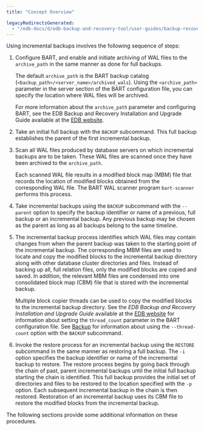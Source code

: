 ```yaml
---
title: "Concept Overview"

legacyRedirectsGenerated:
  - "/edb-docs/d/edb-backup-and-recovery-tool/user-guides/backup-recovery-guide/2.6.1/concept_overview.html"
---
```


<div id="concept_overview" class="registered_link"></div>

Using incremental backups involves the following sequence of steps:

1.  Configure BART, and enable and initiate archiving of WAL files to the `archive_path` in the same manner as done for full backups.

    The default `archive_path` is the BART backup catalog (`<backup_path>/<server_name>/archived_wals`). Using the `<archive_path>` parameter in the server section of the BART configuration file, you can specify the location where WAL files will be archived.

    For more information about the `archive_path` parameter and configuring BART, see the EDB Backup and Recovery Installation and Upgrade Guide available at the [EDB website](/bart/latest/bart_inst/).

2.  Take an initial full backup with the `BACKUP` subcommand. This full backup establishes the parent of the first incremental backup.

3.  Scan all WAL files produced by database servers on which incremental backups are to be taken. These WAL files are scanned once they have been archived to the `archive_path`.

    Each scanned WAL file results in a modified block map (MBM) file that records the location of modified blocks obtained from the corresponding WAL file. The BART WAL scanner program `bart-scanner` performs this process.

4.  Take incremental backups using the `BACKUP` subcommand with the `--parent` option to specify the backup identifier or name of a previous, full backup or an incremental backup. Any previous backup may be chosen as the parent as long as all backups belong to the same timeline.

5.  The incremental backup process identifies which WAL files may contain changes from when the parent backup was taken to the starting point of the incremental backup. The corresponding MBM files are used to locate and copy the modified blocks to the incremental backup directory along with other database cluster directories and files. Instead of backing up all, full relation files, only the modified blocks are copied and saved. In addition, the relevant MBM files are condensed into one consolidated block map (CBM) file that is stored with the incremental backup.

    Multiple block copier threads can be used to copy the modified blocks to the incremental backup directory. See the *EDB Backup and Recovery Installation and Upgrade Guide* available at the [EDB website](/bart/latest/bart_inst/) for information about setting the `thread_count` parameter in the BART configuration file. See [Backup](../../03_using_bart/03_basic_bart_subcommand_usage/03_backup/#backup) for information about using the `--thread-count` option with the `BACKUP` subcommand.

6.  Invoke the restore process for an incremental backup using the `RESTORE` subcommand in the same manner as restoring a full backup. The `-i` option specifies the backup identifier or name of the incremental backup to restore. The restore process begins by going back through the chain of past, parent incremental backups until the initial full backup starting the chain is identified. This full backup provides the initial set of directories and files to be restored to the location specified with the `-p` option. Each subsequent incremental backup in the chain is then restored. Restoration of an incremental backup uses its CBM file to restore the modified blocks from the incremental backup.

The following sections provide some additional information on these procedures.
